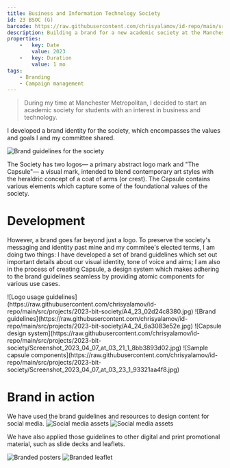 ```yaml
---
title: Business and Information Technology Society
id: 23 BSOC (G)
barcode: https://raw.githubusercontent.com/chrisyalamov/id-repo/main/src/projects/2023-bit-society/barcode.jpg
description: Building a brand for a new academic society at the Manchester Metropolitan Students' Union.
properties:
    -   key: Date
        value: 2023
    -   key: Duration
        value: 1 mo
tags:
    - Branding
    - Campaign management
---
```


> During my time at Manchester Metropolitan, I decided to start an academic society for students with an interest in business and technology.

I developed a brand identity for the society, which encompasses the values and goals I and my committee shared.

![Brand guidelines for the society](https://raw.githubusercontent.com/chrisyalamov/id-repo/main/src/projects/2023-bit-society/A4_25_d096bc87da.jpg)

The Society has two logos— a primary abstract logo mark and "The Capsule"— a visual mark, intended to blend contemporary art styles with the heraldric concept of a coat of arms (or crest). The Capsule contains various elements which capture some of the foundational values of the society.

# Development

However, a brand goes far beyond just a logo. To preserve the society's messaging and identity past mine and my commitee's elected terms, I am doing two things: I have developed a set of brand guidelines which set out important details about our visual identity, tone of voice and aims; I am also in the process of creating Capsule, a design system which makes adhering to the brand guidelines seamless by providing atomic components for various use cases.

<Carousel>
![Logo usage guidelines](https://raw.githubusercontent.com/chrisyalamov/id-repo/main/src/projects/2023-bit-society/A4_23_02d24c8380.jpg)
![Brand guidelines](https://raw.githubusercontent.com/chrisyalamov/id-repo/main/src/projects/2023-bit-society/A4_24_6a3083e52e.jpg)
![Capsule design system](https://raw.githubusercontent.com/chrisyalamov/id-repo/main/src/projects/2023-bit-society/Screenshot_2023_04_07_at_03_21_1_8bb3893d02.jpg)
![Sample capsule components](https://raw.githubusercontent.com/chrisyalamov/id-repo/main/src/projects/2023-bit-society/Screenshot_2023_04_07_at_03_23_1_93321aa4f8.jpg)
</Carousel>

# Brand in action

We have used the brand guidelines and resources to design content for social media.
![Social media assets](https://raw.githubusercontent.com/chrisyalamov/id-repo/main/src/projects/2023-bit-society/Screenshot_2023_04_07_at_03_23_1_93321aa4f8.jpg)
![Social media assets](https://raw.githubusercontent.com/chrisyalamov/id-repo/main/src/projects/2023-bit-society/Screenshot_2023_04_07_at_03_04_1_51a0272870.jpg)

We have also applied those guidelines to other digital and print promotional material, such as slide decks and leaflets.

![Branded posters](https://raw.githubusercontent.com/chrisyalamov/id-repo/main/src/projects/2023-bit-society/Screenshot_2023_04_07_at_03_09_1_f95015b055.jpg)
![Branded leaflet](https://raw.githubusercontent.com/chrisyalamov/id-repo/main/src/projects/2023-bit-society/Screenshot_2023_04_07_at_03_10_1_8b900fe896.jpg)
